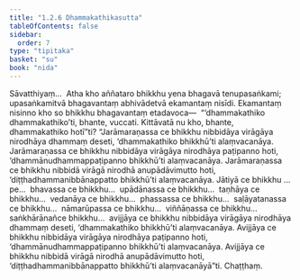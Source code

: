 ```yaml
---
title: "1.2.6 Dhammakathikasutta"
tableOfContents: false
sidebar:
  order: 7
type: "tipitaka"
basket: "su"
book: "nida"
---
```



<DynamicBreadcrumb />

<Division number="16" book="nida" bookNo="12" page="258">

<Paragraph number="92" book="nida">
Sāvatthiyaṃ…  Atha kho aññataro bhikkhu yena bhagavā tenupasaṅkami; upasaṅkamitvā bhagavantaṃ abhivādetvā ekamantaṃ nisīdi. Ekamantaṃ nisinno kho so bhikkhu bhagavantaṃ etadavoca—  “‘dhammakathiko dhammakathiko’ti, bhante, vuccati. Kittāvatā nu kho, bhante, dhammakathiko hotī”ti?
</Paragraph>

<Paragraph number="93" book="nida">
“Jarāmaraṇassa ce bhikkhu nibbidāya virāgāya nirodhāya dhammaṃ deseti, ‘dhammakathiko bhikkhū’ti alaṃvacanāya. Jarāmaraṇassa ce bhikkhu nibbidāya virāgāya nirodhāya paṭipanno hoti, ‘dhammānudhammappaṭipanno bhikkhū’ti alaṃvacanāya. Jarāmaraṇassa ce bhikkhu nibbidā virāgā nirodhā anupādāvimutto hoti, ‘diṭṭhadhammanibbānappatto bhikkhū’ti alaṃvacanāya.
</Paragraph>

<Paragraph number="94" book="nida">
Jātiyā ce bhikkhu …pe…  bhavassa ce bhikkhu…  upādānassa ce bhikkhu…  taṇhāya ce bhikkhu…  vedanāya ce bhikkhu…  phassassa ce bhikkhu…  saḷāyatanassa ce bhikkhu…  nāmarūpassa ce bhikkhu…  viññāṇassa ce bhikkhu…  saṅkhārānañce bhikkhu…  avijjāya ce bhikkhu nibbidāya virāgāya nirodhāya dhammaṃ deseti, ‘dhammakathiko bhikkhū’ti alaṃvacanāya. Avijjāya ce bhikkhu nibbidāya virāgāya nirodhāya paṭipanno hoti, ‘dhammānudhammappaṭipanno bhikkhū’ti alaṃvacanāya. Avijjāya ce bhikkhu nibbidā virāgā nirodhā anupādāvimutto hoti, ‘diṭṭhadhammanibbānappatto bhikkhū’ti alaṃvacanāyā”ti.

</Paragraph>
</Division>

<Paragraph number="95" type="center" book="nida">
Chaṭṭhaṃ.
</Paragraph>